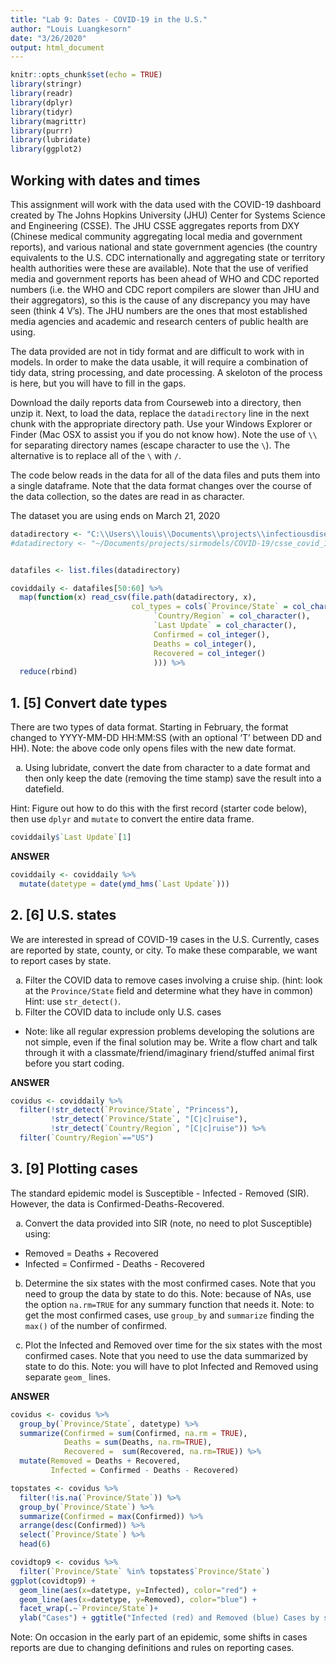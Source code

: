 ```yaml
---
title: "Lab 9: Dates - COVID-19 in the U.S."
author: "Louis Luangkesorn"
date: "3/26/2020"
output: html_document
---
```


```r
knitr::opts_chunk$set(echo = TRUE)
library(stringr)
library(readr)
library(dplyr)
library(tidyr)
library(magrittr)
library(purrr)
library(lubridate)
library(ggplot2)
```

## Working with dates and times

This assignment will work with the data used with the COVID-19 dashboard created by The Johns Hopkins University (JHU) Center for Systems Science and Engineering (CSSE). The JHU CSSE aggregates reports from DXY (Chinese medical community aggregating local media and government reports), and various national and state government agencies (the country equivalents to the U.S. CDC internationally and aggregating state or territory health authorities were these are available). Note that the use of verified media and government reports has been ahead of WHO and CDC reported numbers (i.e. the WHO and CDC report compilers are slower than JHU and their aggregators), so this is the cause of any discrepancy you may have seen (think 4 V's). The JHU numbers are the ones that most established media agencies and academic and research centers of public health are using.

The data provided are not in tidy format and are difficult to work with in models. In order to make the data usable, it will require a combination of tidy data, string processing, and date processing. A skeloton of the process is here, but you will have to fill in the gaps.

Download the daily reports data from Courseweb into a directory, then unzip it. Next, to load the data, replace the `datadirectory` line in the next chunk with the appropriate directory path.  Use your Windows Explorer or Finder (Mac OSX to assist you if you do not know how).  Note the use of `\\` for separating directory names (escape character to use the `\`).  The alternative is to replace all of the `\` with `/`.

The code below reads in the data for all of the data files and puts them into a single dataframe. Note that the data format changes over the course of the data collection, so the dates are read in as character.

The dataset you are using ends on March 21, 2020

```r
datadirectory <- "C:\\Users\\louis\\Documents\\projects\\infectiousdisease\\COVID-19\\csse_covid_19_data\\csse_covid_19_daily_reports"
#datadirectory <- "~/Documents/projects/sirmodels/COVID-19/csse_covid_19_data/csse_covid_19_daily_reports"


datafiles <- list.files(datadirectory)
```
```r
coviddaily <- datafiles[50:60] %>%
  map(function(x) read_csv(file.path(datadirectory, x), 
                           col_types = cols(`Province/State` = col_character(),
                                `Country/Region` = col_character(),
                                `Last Update` = col_character(),
                                Confirmed = col_integer(),
                                Deaths = col_integer(),
                                Recovered = col_integer()
                                ))) %>%  
  reduce(rbind)

```

## 1. [5] Convert date types

There are two types of data format.  Starting in February, the format changed to YYYY-MM-DD HH:MM:SS (with an optional 'T' between DD and HH).  Note: the above code only opens files with the new date format.

a. Using lubridate, convert the date from character to a date format and then only keep the date (removing the time stamp) save the result into a datefield. 

Hint: Figure out how to do this with the first record (starter code below), then use `dplyr` and `mutate` to convert the entire data frame.


```r
coviddaily$`Last Update`[1]
```

**ANSWER**
```r
coviddaily <- coviddaily %>%
  mutate(datetype = date(ymd_hms(`Last Update`)))
```

## 2. [6] U.S. states

We are interested in spread of COVID-19 cases in the U.S.  Currently, cases are reported by state, county, or city. To make these comparable, we want to report cases by state.

a.  Filter the COVID data to remove cases involving a cruise ship. (hint: look at the `Province/State` field and determine what they have in common) Hint: use `str_detect()`.
b.  Filter the COVID data to include only U.S. cases 

- Note: like all regular expression problems developing the solutions are not simple, even if the final solution may be.  Write a flow chart and talk through it with a classmate/friend/imaginary friend/stuffed animal first before you start coding. 

**ANSWER**
```r
covidus <- coviddaily %>%
  filter(!str_detect(`Province/State`, "Princess"), 
         !str_detect(`Province/State`, "[C|c]ruise"),
         !str_detect(`Country/Region`, "[C|c]ruise")) %>%
  filter(`Country/Region`=="US")
```

## 3. [9] Plotting cases

The standard epidemic model is Susceptible - Infected - Removed (SIR). However, the data is Confirmed-Deaths-Recovered.  

a. Convert the data provided into SIR (note, no need to plot Susceptible) using:

- Removed = Deaths + Recovered
- Infected = Confirmed - Deaths - Recovered

b. Determine the six states with the most confirmed cases. Note that you need to group the data by state to do this. Note: because of NAs, use the option `na.rm=TRUE` for any summary function that needs it.  Note: to get the most confirmed cases, use `group_by` and `summarize` finding the `max()` of the number of confirmed.

c. Plot the Infected and Removed over time for the six states with the most confirmed cases.  Note that you need to use the data summarized by state to do this. Note: you will have to plot Infected and Removed using separate `geom_` lines.

**ANSWER**
```r
covidus <- covidus %>%
  group_by(`Province/State`, datetype) %>%
  summarize(Confirmed = sum(Confirmed, na.rm = TRUE),
            Deaths = sum(Deaths, na.rm=TRUE),
            Recovered =  sum(Recovered, na.rm=TRUE)) %>%
  mutate(Removed = Deaths + Recovered,
         Infected = Confirmed - Deaths - Recovered)
```



```r
topstates <- covidus %>%
  filter(!is.na(`Province/State`)) %>%
  group_by(`Province/State`) %>%
  summarize(Confirmed = max(Confirmed)) %>%
  arrange(desc(Confirmed)) %>%
  select(`Province/State`) %>%
  head(6) 

```

```r
covidtop9 <- covidus %>% 
  filter(`Province/State` %in% topstates$`Province/State`)
ggplot(covidtop9) +
  geom_line(aes(x=datetype, y=Infected), color="red") +
  geom_line(aes(x=datetype, y=Removed), color="blue") + 
  facet_wrap(.~`Province/State`)+
  ylab("Cases") + ggtitle("Infected (red) and Removed (blue) Cases by state")
```

Note: On occasion in the early part of an epidemic, some shifts in cases reports are due to changing definitions and rules on reporting cases.